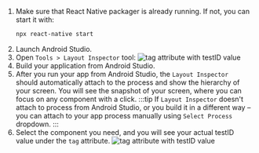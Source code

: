 1. Make sure that React Native packager is already running. If not, you can start it with:
    ```bash
    npx react-native start
    ```
1. Launch Android Studio.
1. Open `Tools > Layout Inspector` tool:
    ![tag attribute with testID value](../../img/android/layoutInspector.png)
1. Build your application from Android Studio.
1. After you run your app from Android Studio, the `Layout Inspector` should automatically attach to the process and show the hierarchy of your screen. You will see the snapshot of your screen, where you can focus on any component with a click.
    :::tip
    If `Layout Inspector` doesn't attach to process from Android Studio, or you build it in a different way – you can attach to your app process manually using `Select Process` dropdown.
    :::
1. Select the component you need, and you will see your actual testID value under the `tag` attribute.
    ![tag attribute with testID value](../../img/android/tagAttributeAndroid.png)
